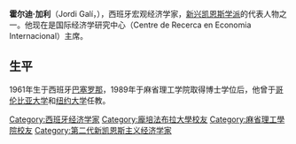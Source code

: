 {{Infobox Economist
| name             = Jordi Galí
| school_tradition = [[新兴凯恩斯学派|新兴凯恩斯学派]]
| color            = darkorange
| image       = 
| image_size       = 
| caption    = 
| birth_date       = {{Birth date and age|1961|01|04}}
| birth_place      = [[西班牙|西班牙]][[巴塞罗那|巴塞罗那]]
| death_date       = 
| death_place      =
| nationality      = {{flag|Spain}}
| institution      = [[庞培法布拉大学|庞培法布拉大学]] (2001–)<br>CREI (1999–)<br>[[巴塞罗那经济学研究生院|巴塞罗那经济学研究生院]] (2006–)<br>[[纽约大学|纽约大学]] (1994–01)<br>[[哥伦比亚大学|哥伦比亚大学]] (1989–94)
| field            = [[宏观经济学|宏观经济学]]
| alma_mater       = [[MIT|MIT]] <small>(Ph.D. 1989)</small>
| influences       = [[奥利维尔·布兰查德|奥利维尔·布兰查德]]<br>[[马克·格特勒|马克·格特勒]]
| opposed          = 
| influenced       = 
| contributions    = 
| awards           = [[扬松奖|扬松奖]] (2005)
| signature        = <!-- file name only -->
| repec_prefix = e | repec_id = pga43
}}
'''霍尔迪·加利'''（Jordi Galí，{{bd|1961年|1月4日|}}），西班牙宏观经济学家，[[新兴凯恩斯学派|新兴凯恩斯学派]]的代表人物之一。他现在是国际经济学研究中心（Centre de Recerca en Economia Internacional）主席。

==生平==
1961年生于西班牙[[巴塞罗那|巴塞罗那]]，1989年于麻省理工学院取得博士学位后，他曾于[[哥伦比亚大学|哥伦比亚大学]]和[[纽约大学|纽约大学]]任教。

{{凯恩斯主义经济学家}}
{{欧洲经济学会会长}}
{{Authority control}}
{{DEFAULTSORT:Gali, Jordi}}
[[Category:西班牙经济学家|Category:西班牙经济学家]]
[[Category:龐培法布拉大學校友|Category:龐培法布拉大學校友]]
[[Category:麻省理工學院校友|Category:麻省理工學院校友]]
[[Category:第二代新凯恩斯主义经济学家|Category:第二代新凯恩斯主义经济学家]]